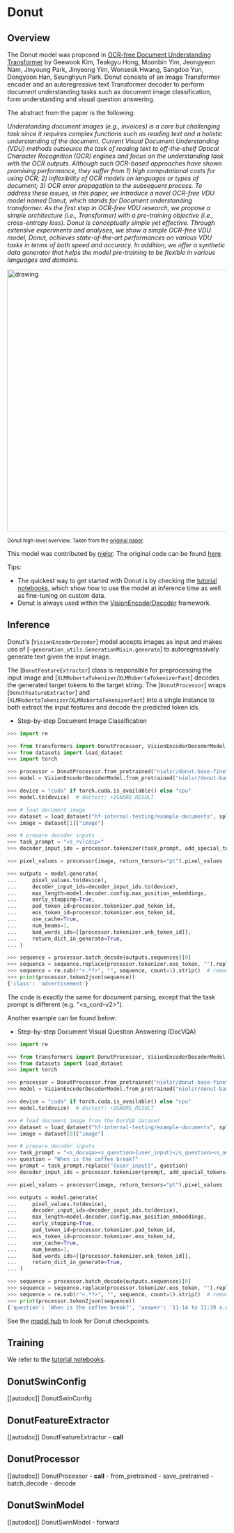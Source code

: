 <!--Copyright 2022 The HuggingFace Team. All rights reserved.

Licensed under the Apache License, Version 2.0 (the "License"); you may not use this file except in compliance with the
License. You may obtain a copy of the License at

http://www.apache.org/licenses/LICENSE-2.0

Unless required by applicable law or agreed to in writing, software distributed under the License is distributed on an
"AS IS" BASIS, WITHOUT WARRANTIES OR CONDITIONS OF ANY KIND, either express or implied. See the License for the
specific language governing permissions and limitations under the License. -->

# Donut

## Overview

The Donut model was proposed in [OCR-free Document Understanding Transformer](https://arxiv.org/abs/2111.15664) by
Geewook Kim, Teakgyu Hong, Moonbin Yim, Jeongyeon Nam, Jinyoung Park, Jinyeong Yim, Wonseok Hwang, Sangdoo Yun, Dongyoon Han, Seunghyun Park.
Donut consists of an image Transformer encoder and an autoregressive text Transformer decoder to perform document understanding
tasks such as document image classification, form understanding and visual question answering.

The abstract from the paper is the following:

*Understanding document images (e.g., invoices) is a core but challenging task since it requires complex functions such as reading text and a holistic understanding of the document. Current Visual Document Understanding (VDU) methods outsource the task of reading text to off-the-shelf Optical Character Recognition (OCR) engines and focus on the understanding task with the OCR outputs. Although such OCR-based approaches have shown promising performance, they suffer from 1) high computational costs for using OCR; 2) inflexibility of OCR models on languages or types of document; 3) OCR error propagation to the subsequent process. To address these issues, in this paper, we introduce a novel OCR-free VDU model named Donut, which stands for Document understanding transformer. As the first step in OCR-free VDU research, we propose a simple architecture (i.e., Transformer) with a pre-training objective (i.e., cross-entropy loss). Donut is conceptually simple yet effective. Through extensive experiments and analyses, we show a simple OCR-free VDU model, Donut, achieves state-of-the-art performances on various VDU tasks in terms of both speed and accuracy. In addition, we offer a synthetic data generator that helps the model pre-training to be flexible in various languages and domains.*

<img src="https://huggingface.co/datasets/huggingface/documentation-images/resolve/main/transformers/model_doc/donut_architecture.jpg"
alt="drawing" width="600"/> 

<small> Donut high-level overview. Taken from the <a href="https://arxiv.org/abs/2111.15664">original paper</a>. </small>

This model was contributed by [nielsr](https://huggingface.co/nielsr). The original code can be found
[here](https://github.com/clovaai/donut).

Tips:

- The quickest way to get started with Donut is by checking the [tutorial
  notebooks](https://github.com/NielsRogge/Transformers-Tutorials/tree/master/donut), which show how to use the model
  at inference time as well as fine-tuning on custom data.
- Donut is always used within the [VisionEncoderDecoder](vision-encoder-decoder) framework.

## Inference

Donut's [`VisionEncoderDecoder`] model accepts images as input and makes use of
[`~generation_utils.GenerationMixin.generate`] to autoregressively generate text given the input image.

The [`DonutFeatureExtractor`] class is responsible for preprocessing the input image and
[`XLMRobertaTokenizer`/`XLMRobertaTokenizerFast`] decodes the generated target tokens to the target string. The
[`DonutProcessor`] wraps [`DonutFeatureExtractor`] and [`XLMRobertaTokenizer`/`XLMRobertaTokenizerFast`]
into a single instance to both extract the input features and decode the predicted token ids.

- Step-by-step Document Image Classification

```py
>>> import re

>>> from transformers import DonutProcessor, VisionEncoderDecoderModel
>>> from datasets import load_dataset
>>> import torch

>>> processor = DonutProcessor.from_pretrained("nielsr/donut-base-finetuned-rvlcdip")
>>> model = VisionEncoderDecoderModel.from_pretrained("nielsr/donut-base-finetuned-rvlcdip")

>>> device = "cuda" if torch.cuda.is_available() else "cpu"
>>> model.to(device)  # doctest: +IGNORE_RESULT

>>> # load document image
>>> dataset = load_dataset("hf-internal-testing/example-documents", split="test")
>>> image = dataset[1]["image"]

>>> # prepare decoder inputs
>>> task_prompt = "<s_rvlcdip>"
>>> decoder_input_ids = processor.tokenizer(task_prompt, add_special_tokens=False, return_tensors="pt").input_ids

>>> pixel_values = processor(image, return_tensors="pt").pixel_values

>>> outputs = model.generate(
...     pixel_values.to(device),
...     decoder_input_ids=decoder_input_ids.to(device),
...     max_length=model.decoder.config.max_position_embeddings,
...     early_stopping=True,
...     pad_token_id=processor.tokenizer.pad_token_id,
...     eos_token_id=processor.tokenizer.eos_token_id,
...     use_cache=True,
...     num_beams=1,
...     bad_words_ids=[[processor.tokenizer.unk_token_id]],
...     return_dict_in_generate=True,
... )

>>> sequence = processor.batch_decode(outputs.sequences)[0]
>>> sequence = sequence.replace(processor.tokenizer.eos_token, "").replace(processor.tokenizer.pad_token, "")
>>> sequence = re.sub(r"<.*?>", "", sequence, count=1).strip()  # remove first task start token
>>> print(processor.token2json(sequence))
{'class': 'advertisement'}
```

The code is exactly the same for document parsing, except that the task prompt is different (e.g. "<s_cord-v2>").

Another example can be found below:

- Step-by-step Document Visual Question Answering (DocVQA)

```py
>>> import re

>>> from transformers import DonutProcessor, VisionEncoderDecoderModel
>>> from datasets import load_dataset
>>> import torch

>>> processor = DonutProcessor.from_pretrained("nielsr/donut-base-finetuned-docvqa")
>>> model = VisionEncoderDecoderModel.from_pretrained("nielsr/donut-base-finetuned-docvqa")

>>> device = "cuda" if torch.cuda.is_available() else "cpu"
>>> model.to(device)  # doctest: +IGNORE_RESULT

>>> # load document image from the DocVQA dataset
>>> dataset = load_dataset("hf-internal-testing/example-documents", split="test")
>>> image = dataset[0]["image"]

>>> # prepare decoder inputs
>>> task_prompt = "<s_docvqa><s_question>{user_input}</s_question><s_answer>"
>>> question = "When is the coffee break?"
>>> prompt = task_prompt.replace("{user_input}", question)
>>> decoder_input_ids = processor.tokenizer(prompt, add_special_tokens=False, return_tensors="pt").input_ids

>>> pixel_values = processor(image, return_tensors="pt").pixel_values

>>> outputs = model.generate(
...     pixel_values.to(device),
...     decoder_input_ids=decoder_input_ids.to(device),
...     max_length=model.decoder.config.max_position_embeddings,
...     early_stopping=True,
...     pad_token_id=processor.tokenizer.pad_token_id,
...     eos_token_id=processor.tokenizer.eos_token_id,
...     use_cache=True,
...     num_beams=1,
...     bad_words_ids=[[processor.tokenizer.unk_token_id]],
...     return_dict_in_generate=True,
... )

>>> sequence = processor.batch_decode(outputs.sequences)[0]
>>> sequence = sequence.replace(processor.tokenizer.eos_token, "").replace(processor.tokenizer.pad_token, "")
>>> sequence = re.sub(r"<.*?>", "", sequence, count=1).strip()  # remove first task start token
>>> print(processor.token2json(sequence))
{'question': 'When is the coffee break?', 'answer': '11-14 to 11:39 a.m.'}
```

See the [model hub](https://huggingface.co/models?filter=donut) to look for Donut checkpoints.

## Training

We refer to the [tutorial notebooks](https://github.com/NielsRogge/Transformers-Tutorials/tree/master/donut).

## DonutSwinConfig

[[autodoc]] DonutSwinConfig

## DonutFeatureExtractor

[[autodoc]] DonutFeatureExtractor
    - __call__

## DonutProcessor

[[autodoc]] DonutProcessor
    - __call__
    - from_pretrained
    - save_pretrained
    - batch_decode
    - decode

## DonutSwinModel

[[autodoc]] DonutSwinModel
    - forward